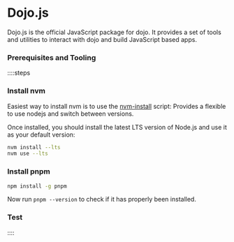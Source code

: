 
# Dojo.js

Dojo.js is the official JavaScript package for dojo. It provides a set of tools and utilities to interact with dojo and build JavaScript based apps.

### Prerequisites and Tooling

::::steps

### Install nvm

Easiest way to install nvm is to use the [nvm-install](https://github.com/nvm-sh/nvm#installing-and-updating) script:
Provides a flexible to use nodejs and switch between versions.

Once installed, you should install the latest LTS version of Node.js and use it as your default version:

```bash
nvm install --lts
nvm use --lts
```

### Install pnpm

```sh
npm install -g pnpm
```

Now run `pnpm --version` to check if it has properly been installed.

### Test

::::

<div className="grid grid-cols-2 gap-8">
    <LinkCard
        title="Github repository"
        description="Learn how to get started with Dojo.js and build your first application. Explore code to learn more about this lib"
        href="https://github.com/dojoengine/dojo.js"
    />
</div>
